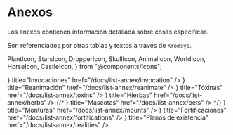 # Anexos

Los anexos contienen información detallada sobre cosas especificas.

Son referenciados por otras tablas y textos a través de `Kromsys`.

  PlantIcon,
  StarsIcon,
  DropperIcon,
  SkullIcon,
  AnimalIcon,
  WorldIcon,
  HorseIcon,
  CastleIcon,
} from "@components/icons";

<Cards>
  <Card
    icon={<StarsIcon />}
    title="Invocaciones"
    href="/docs/list-annex/invocation"
  />
  <Card
    icon={<SkullIcon />}
    title="Reanimación"
    href="/docs/list-annex/reanimate"
  />
  <Card icon={<DropperIcon />} title="Tóxinas" href="/docs/list-annex/toxins" />
  <Card icon={<PlantIcon />} title="Hierbas" href="/docs/list-annex/herbs" />
  {/*
  <Card
    icon={<AnimalIcon />}
    title="Mascotas"
    href="/docs/list-annex/pets"
  />
  */}
  <Card icon={<HorseIcon />} title="Monturas" href="/docs/list-annex/mounts" />
  <Card
    icon={<CastleIcon />}
    title="Fortificaciones"
    href="/docs/list-annex/fortifications"
  />
  <Card
    icon={<WorldIcon />}
    title="Planos de existencia"
    href="/docs/list-annex/realities"
  />
</Cards>
